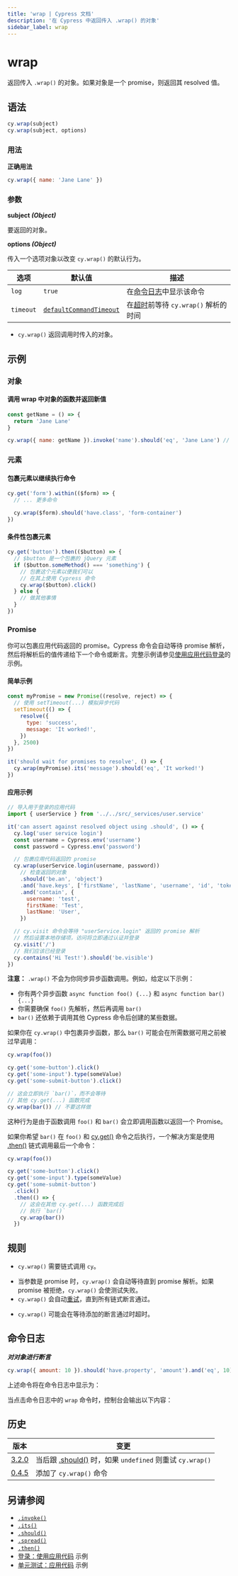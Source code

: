 ```yaml
---
title: 'wrap | Cypress 文档'
description: '在 Cypress 中返回传入 .wrap() 的对象'
sidebar_label: wrap
---
```


<ProductHeading product="app" />

# wrap

返回传入 `.wrap()` 的对象。如果对象是一个 promise，则返回其 resolved 值。

## 语法

```javascript
cy.wrap(subject)
cy.wrap(subject, options)
```

### 用法

<Icon name="check-circle" color="green" /> **正确用法**

```javascript
cy.wrap({ name: 'Jane Lane' })
```

### 参数

<Icon name="angle-right" /> **subject _(Object)_**

要返回的对象。

<Icon name="angle-right" /> **options _(Object)_**

传入一个选项对象以改变 `cy.wrap()` 的默认行为。

| 选项      | 默认值                                                           | 描述                                                                         |
| --------- | ----------------------------------------------------------------- | ----------------------------------------------------------------------------------- |
| `log`     | `true`                                                            | 在[命令日志](/app/core-concepts/open-mode#Command-Log)中显示该命令 |
| `timeout` | [`defaultCommandTimeout`](/app/references/configuration#Timeouts) | 在[超时](#Timeouts)前等待 `cy.wrap()` 解析的时间              |

<HeaderYields />

- `cy.wrap()` 返回调用时传入的对象。

## 示例

### 对象

#### 调用 wrap 中对象的函数并返回新值

```javascript
const getName = () => {
  return 'Jane Lane'
}

cy.wrap({ name: getName }).invoke('name').should('eq', 'Jane Lane') // true
```

### 元素

#### 包裹元素以继续执行命令

```javascript
cy.get('form').within(($form) => {
  // ... 更多命令

  cy.wrap($form).should('have.class', 'form-container')
})
```

#### 条件性包裹元素

```javascript
cy.get('button').then(($button) => {
  // $button 是一个包裹的 jQuery 元素
  if ($button.someMethod() === 'something') {
    // 包裹这个元素以便我们可以
    // 在其上使用 Cypress 命令
    cy.wrap($button).click()
  } else {
    // 做其他事情
  }
})
```

### Promise

你可以包裹应用代码返回的 promise。Cypress 命令会自动等待 promise 解析，然后将解析后的值传递给下一个命令或断言。完整示例请参见[使用应用代码登录](/app/references/recipes#Logging-In)的示例。

#### 简单示例

```js
const myPromise = new Promise((resolve, reject) => {
  // 使用 setTimeout(...) 模拟异步代码
  setTimeout(() => {
    resolve({
      type: 'success',
      message: 'It worked!',
    })
  }, 2500)
})

it('should wait for promises to resolve', () => {
  cy.wrap(myPromise).its('message').should('eq', 'It worked!')
})
```

<DocsImage
  src="/img/api/wrap/cypress-wrapped-promise-waits-to-resolve.gif"
  alt="包裹 promise"
/>

#### 应用示例 <E2EOnlyBadge />

```javascript
// 导入用于登录的应用代码
import { userService } from '../../src/_services/user.service'

it('can assert against resolved object using .should', () => {
  cy.log('user service login')
  const username = Cypress.env('username')
  const password = Cypress.env('password')

  // 包裹应用代码返回的 promise
  cy.wrap(userService.login(username, password))
    // 检查返回的对象
    .should('be.an', 'object')
    .and('have.keys', ['firstName', 'lastName', 'username', 'id', 'token'])
    .and('contain', {
      username: 'test',
      firstName: 'Test',
      lastName: 'User',
    })

  // cy.visit 命令会等待 "userService.login" 返回的 promise 解析
  // 然后设置本地存储项，访问将立即通过认证并登录
  cy.visit('/')
  // 我们应该已经登录
  cy.contains('Hi Test!').should('be.visible')
})
```

**注意：** `.wrap()` 不会为你同步异步函数调用。例如，给定以下示例：

- 你有两个异步函数 `async function foo() {...}` 和 `async function bar() {...}`
- 你需要确保 `foo()` 先解析，然后再调用 `bar()`
- `bar()` 还依赖于调用其他 Cypress 命令后创建的某些数据。

<Icon name="exclamation-triangle" color="red" /> 如果你在 `cy.wrap()` 中包裹异步函数，那么 `bar()` 可能会在所需数据可用之前被过早调用：

```javascript
cy.wrap(foo())

cy.get('some-button').click()
cy.get('some-input').type(someValue)
cy.get('some-submit-button').click()

// 这会立即执行 `bar()`，而不会等待
// 其他 cy.get(...) 函数完成
cy.wrap(bar()) // 不要这样做
```

这种行为是由于函数调用 `foo()` 和 `bar()` 会立即调用函数以返回一个 Promise。

<Icon name="check-circle" color="green" /> 如果你希望 `bar()` 在 `foo()` 和 [cy.get()](/api/commands/get) 命令之后执行，一个解决方案是使用 [.then()](/api/commands/then) 链式调用最后一个命令：

```javascript
cy.wrap(foo())

cy.get('some-button').click()
cy.get('some-input').type(someValue)
cy.get('some-submit-button')
  .click()
  .then(() => {
    // 这会在其他 cy.get(...) 函数完成后
    // 执行 `bar()`
    cy.wrap(bar())
  })
```

## 规则

<HeaderRequirements />

- `cy.wrap()` 需要链式调用 `cy`。

<HeaderAssertions />

- 当参数是 promise 时，`cy.wrap()` 会自动等待直到 promise 解析。如果 promise 被拒绝，`cy.wrap()` 会使测试失败。
- `cy.wrap()` 会自动[重试](/app/core-concepts/retry-ability)，直到所有链式断言通过。

<HeaderTimeouts />

- `cy.wrap()` 可能会在等待添加的断言通过时超时。

## 命令日志

**_对对象进行断言_**

```javascript
cy.wrap({ amount: 10 }).should('have.property', 'amount').and('eq', 10)
```

上述命令将在命令日志中显示为：

<DocsImage
  src="/img/api/wrap/wrapped-object-in-cypress-tests.png"
  alt="命令日志 wrap"
/>

当点击命令日志中的 `wrap` 命令时，控制台会输出以下内容：

<DocsImage
  src="/img/api/wrap/console-log-only-shows-yield-of-wrap.png"
  alt="控制台日志 wrap"
/>

## 历史

| 版本                                  | 变更                                                                             |
| ---------------------------------------- | ----------------------------------------------------------------------------------- |
| [3.2.0](/app/references/changelog#3-2-0) | 当后跟 [.should()](/api/commands/should) 时，如果 `undefined` 则重试 `cy.wrap()` |
| [0.4.5](/app/references/changelog#0-4-5) | 添加了 `cy.wrap()` 命令                                                           |

## 另请参阅

- [`.invoke()`](/api/commands/invoke)
- [`.its()`](/api/commands/its)
- [`.should()`](/api/commands/should)
- [`.spread()`](/api/commands/spread)
- [`.then()`](/api/commands/then)
- [登录：使用应用代码](/app/references/recipes#Logging-In) 示例
- [单元测试：应用代码](/app/references/recipes#Unit-Testing) 示例